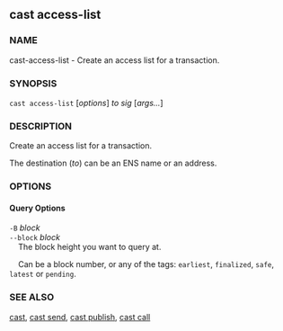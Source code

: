 
## cast access-list

### NAME

cast-access-list - Create an access list for a transaction.

### SYNOPSIS

`cast access-list` [*options*] _to_ _sig_ [*args...*]

### DESCRIPTION

Create an access list for a transaction.

The destination (_to_) can be an ENS name or an address.

<SigDescription />

### OPTIONS

#### Query Options

`-B` _block_  
`--block` _block_  
&nbsp;&nbsp;&nbsp;&nbsp;The block height you want to query at.

&nbsp;&nbsp;&nbsp;&nbsp;Can be a block number, or any of the tags: `earliest`, `finalized`, `safe`, `latest` or `pending`.

<WalletOptions />

<RpcOptions />

<EtherscanOptions />

<CommonOptions />

### SEE ALSO

[cast](/cast/reference/overview), [cast send](/cast/reference/cast-send.mdx), [cast publish](/cast/reference/cast-publish.mdx), [cast call](/cast/reference/cast-call.mdx)
